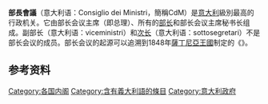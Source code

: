 {{Expand language|1=en|time=2020-11-15T13:06:53+00:00}}
'''部長會議'''（意大利语：Consiglio dei Ministri，簡稱CdM）是[[意大利|意大利]]級別最高的行政机关。它由部长会议主席（即总理）、所有的[[部长|部长]]和部长会议主席秘书长组成。副部长（意大利语：viceministri）和[[次长|次长]]（意大利语：sottosegretari）不是部长会议的成员。部长会议的起源可以追溯到1848年[[薩丁尼亞王國|薩丁尼亞王國]]制定的《{{link-en|阿尔贝蒂纳规约|Statuto Albertino}}》。

== 参考资料 ==
{{Reflist|33em}}

[[Category:各国内阁|Category:各国内阁]]
[[Category:含有義大利語的條目|Category:含有義大利語的條目]]
[[Category:意大利政府|Category:意大利政府]]
